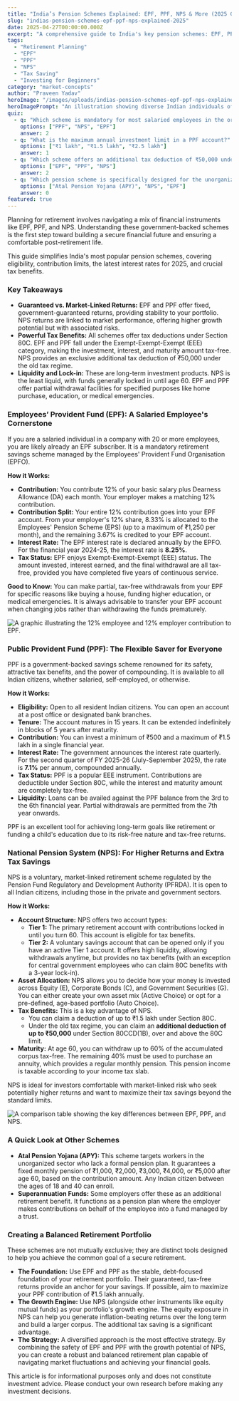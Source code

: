 ```yaml
---
title: "India’s Pension Schemes Explained: EPF, PPF, NPS & More (2025 Guide)"
slug: "indias-pension-schemes-epf-ppf-nps-explained-2025"
date: 2025-04-27T00:00:00.000Z
excerpt: "A comprehensive guide to India's key pension schemes: EPF, PPF, and NPS. Compare the latest 2025 interest rates, tax benefits, and investment rules to build a robust retirement plan."
tags:
  - "Retirement Planning"
  - "EPF"
  - "PPF"
  - "NPS"
  - "Tax Saving"
  - "Investing for Beginners"
category: "market-concepts"
author: "Praveen Yadav"
heroImage: "/images/uploads/indias-pension-schemes-epf-ppf-nps-explained-2025/hero-image.jpg"
heroImagePrompt: "An illustration showing diverse Indian individuals of different ages looking towards a secure future, with icons of EPF, PPF, and NPS floating around them, symbolizing retirement planning."
quiz:
  - q: "Which scheme is mandatory for most salaried employees in the organized sector?"
    options: ["PPF", "NPS", "EPF"]
    answer: 2
  - q: "What is the maximum annual investment limit in a PPF account?"
    options: ["₹1 lakh", "₹1.5 lakh", "₹2.5 lakh"]
    answer: 1
  - q: "Which scheme offers an additional tax deduction of ₹50,000 under Section 80CCD(1B)?"
    options: ["EPF", "PPF", "NPS"]
    answer: 2
  - q: "Which pension scheme is specifically designed for the unorganized sector?"
    options: ["Atal Pension Yojana (APY)", "NPS", "EPF"]
    answer: 0
featured: true
---
```


Planning for retirement involves navigating a mix of financial instruments like EPF, PPF, and NPS. Understanding these government-backed schemes is the first step toward building a secure financial future and ensuring a comfortable post-retirement life.

This guide simplifies India's most popular pension schemes, covering eligibility, contribution limits, the latest interest rates for 2025, and crucial tax benefits.

### Key Takeaways

*   **Guaranteed vs. Market-Linked Returns:** EPF and PPF offer fixed, government-guaranteed returns, providing stability to your portfolio. NPS returns are linked to market performance, offering higher growth potential but with associated risks.
*   **Powerful Tax Benefits:** All schemes offer tax deductions under Section 80C. EPF and PPF fall under the Exempt-Exempt-Exempt (EEE) category, making the investment, interest, and maturity amount tax-free. NPS provides an exclusive additional tax deduction of ₹50,000 under the old tax regime.
*   **Liquidity and Lock-in:** These are long-term investment products. NPS is the least liquid, with funds generally locked in until age 60. EPF and PPF offer partial withdrawal facilities for specified purposes like home purchase, education, or medical emergencies.

### Employees’ Provident Fund (EPF): A Salaried Employee's Cornerstone

If you are a salaried individual in a company with 20 or more employees, you are likely already an EPF subscriber. It is a mandatory retirement savings scheme managed by the Employees' Provident Fund Organisation (EPFO).

**How it Works:**
*   **Contribution:** You contribute 12% of your basic salary plus Dearness Allowance (DA) each month. Your employer makes a matching 12% contribution.
*   **Contribution Split:** Your entire 12% contribution goes into your EPF account. From your employer's 12% share, 8.33% is allocated to the Employees' Pension Scheme (EPS) (up to a maximum of ₹1,250 per month), and the remaining 3.67% is credited to your EPF account.
*   **Interest Rate:** The EPF interest rate is declared annually by the EPFO. For the financial year 2024-25, the interest rate is **8.25%**.
*   **Tax Status:** EPF enjoys Exempt-Exempt-Exempt (EEE) status. The amount invested, interest earned, and the final withdrawal are all tax-free, provided you have completed five years of continuous service.

**Good to Know:** You can make partial, tax-free withdrawals from your EPF for specific reasons like buying a house, funding higher education, or medical emergencies. It is always advisable to transfer your EPF account when changing jobs rather than withdrawing the funds prematurely.

![A graphic illustrating the 12% employee and 12% employer contribution to EPF.](/images/uploads/indias-pension-schemes-epf-ppf-nps-explained-2025/epf-contribution-breakdown.png)

### Public Provident Fund (PPF): The Flexible Saver for Everyone

PPF is a government-backed savings scheme renowned for its safety, attractive tax benefits, and the power of compounding. It is available to all Indian citizens, whether salaried, self-employed, or otherwise.

**How it Works:**
*   **Eligibility:** Open to all resident Indian citizens. You can open an account at a post office or designated bank branches.
*   **Tenure:** The account matures in 15 years. It can be extended indefinitely in blocks of 5 years after maturity.
*   **Contribution:** You can invest a minimum of ₹500 and a maximum of ₹1.5 lakh in a single financial year.
*   **Interest Rate:** The government announces the interest rate quarterly. For the second quarter of FY 2025-26 (July-September 2025), the rate is **7.1%** per annum, compounded annually.
*   **Tax Status:** PPF is a popular EEE instrument. Contributions are deductible under Section 80C, while the interest and maturity amount are completely tax-free.
*   **Liquidity:** Loans can be availed against the PPF balance from the 3rd to the 6th financial year. Partial withdrawals are permitted from the 7th year onwards.

PPF is an excellent tool for achieving long-term goals like retirement or funding a child's education due to its risk-free nature and tax-free returns.

### National Pension System (NPS): For Higher Returns and Extra Tax Savings

NPS is a voluntary, market-linked retirement scheme regulated by the Pension Fund Regulatory and Development Authority (PFRDA). It is open to all Indian citizens, including those in the private and government sectors.

**How it Works:**
*   **Account Structure:** NPS offers two account types:
    *   **Tier 1:** The primary retirement account with contributions locked in until you turn 60. This account is eligible for tax benefits.
    *   **Tier 2:** A voluntary savings account that can be opened only if you have an active Tier 1 account. It offers high liquidity, allowing withdrawals anytime, but provides no tax benefits (with an exception for central government employees who can claim 80C benefits with a 3-year lock-in).
*   **Asset Allocation:** NPS allows you to decide how your money is invested across Equity (E), Corporate Bonds (C), and Government Securities (G). You can either create your own asset mix (Active Choice) or opt for a pre-defined, age-based portfolio (Auto Choice).
*   **Tax Benefits:** This is a key advantage of NPS.
    *   You can claim a deduction of up to ₹1.5 lakh under Section 80C.
    *   Under the old tax regime, you can claim an **additional deduction of up to ₹50,000** under Section 80CCD(1B), over and above the 80C limit.
*   **Maturity:** At age 60, you can withdraw up to 60% of the accumulated corpus tax-free. The remaining 40% must be used to purchase an annuity, which provides a regular monthly pension. This pension income is taxable according to your income tax slab.

NPS is ideal for investors comfortable with market-linked risk who seek potentially higher returns and want to maximize their tax savings beyond the standard limits.

![A comparison table showing the key differences between EPF, PPF, and NPS.](/images/uploads/indias-pension-schemes-epf-ppf-nps-explained-2025/pension-scheme-comparison.png)

### A Quick Look at Other Schemes

*   **Atal Pension Yojana (APY):** This scheme targets workers in the unorganized sector who lack a formal pension plan. It guarantees a fixed monthly pension of ₹1,000, ₹2,000, ₹3,000, ₹4,000, or ₹5,000 after age 60, based on the contribution amount. Any Indian citizen between the ages of 18 and 40 can enroll.
*   **Superannuation Funds:** Some employers offer these as an additional retirement benefit. It functions as a pension plan where the employer makes contributions on behalf of the employee into a fund managed by a trust.

### Creating a Balanced Retirement Portfolio

These schemes are not mutually exclusive; they are distinct tools designed to help you achieve the common goal of a secure retirement.

*   **The Foundation:** Use EPF and PPF as the stable, debt-focused foundation of your retirement portfolio. Their guaranteed, tax-free returns provide an anchor for your savings. If possible, aim to maximize your PPF contribution of ₹1.5 lakh annually.
*   **The Growth Engine:** Use NPS (alongside other instruments like equity mutual funds) as your portfolio's growth engine. The equity exposure in NPS can help you generate inflation-beating returns over the long term and build a larger corpus. The additional tax saving is a significant advantage.
*   **The Strategy:** A diversified approach is the most effective strategy. By combining the safety of EPF and PPF with the growth potential of NPS, you can create a robust and balanced retirement plan capable of navigating market fluctuations and achieving your financial goals.

This article is for informational purposes only and does not constitute investment advice. Please conduct your own research before making any investment decisions.